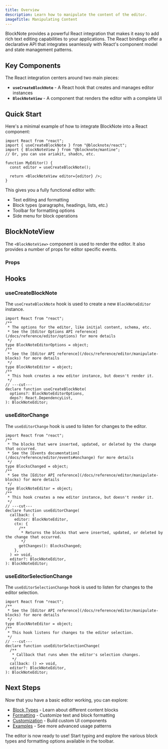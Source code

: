 ```yaml
---
title: Overview
description: Learn how to manipulate the content of the editor.
imageTitle: Manipulating Content
---
```


BlockNote provides a powerful React integration that makes it easy to add rich text editing capabilities to your applications. The React bindings offer a declarative API that integrates seamlessly with React's component model and state management patterns.

## Key Components

The React integration centers around two main pieces:

- **`useCreateBlockNote`** - A React hook that creates and manages editor instances
- **`BlockNoteView`** - A component that renders the editor with a complete UI

## Quick Start

Here's a minimal example of how to integrate BlockNote into a React component:

```tsx
import React from "react";
import { useCreateBlockNote } from "@blocknote/react";
import { BlockNoteView } from "@blocknote/mantine";
// Or, you can use ariakit, shadcn, etc.

function MyEditor() {
  const editor = useCreateBlockNote();

  return <BlockNoteView editor={editor} />;
}
```

This gives you a fully functional editor with:

- Text editing and formatting
- Block types (paragraphs, headings, lists, etc.)
- Toolbar for formatting options
- Side menu for block operations

## BlockNoteView

The `<BlockNoteView>` component is used to render the editor. It also provides a number of props for editor specific events.

### Props

<auto-type-table
  path="../../../../packages/react/src/editor/BlockNoteView.tsx"
  name="BlockNoteViewProps"
/>

## Hooks

### useCreateBlockNote

The `useCreateBlockNote` hook is used to create a new `BlockNoteEditor` instance.

```tsx twoslash
import React from "react";
/**
 * The options for the editor, like initial content, schema, etc.
 * See the [Editor Options API reference](/docs/reference/editor/options) for more details
 */
type BlockNoteEditorOptions = object;
/**
 * See the [Editor API reference](/docs/reference/editor/manipulate-blocks) for more details
 */
type BlockNoteEditor = object;
/**
 * This hook creates a new editor instance, but doesn't render it.
 */
// ---cut---
declare function useCreateBlockNote(
  options?: BlockNoteEditorOptions,
  deps?: React.DependencyList,
): BlockNoteEditor;
```

### useEditorChange

The `useEditorChange` hook is used to listen for changes to the editor.

```tsx twoslash
import React from "react";
/**
 * The blocks that were inserted, updated, or deleted by the change that occurred.
 * See the [Events documentation](/docs/reference/editor/events#onchange) for more details
 */
type BlocksChanged = object;
/**
 * See the [Editor API reference](/docs/reference/editor/manipulate-blocks) for more details
 */
type BlockNoteEditor = object;
/**
 * This hook creates a new editor instance, but doesn't render it.
 */
// ---cut---
declare function useEditorChange(
  callback: (
    editor: BlockNoteEditor,
    ctx: {
      /**
       * Returns the blocks that were inserted, updated, or deleted by the change that occurred.
       */
      getChanges(): BlocksChanged;
    },
  ) => void,
  editor?: BlockNoteEditor,
): BlockNoteEditor;
```

### useEditorSelectionChange

The `useEditorSelectionChange` hook is used to listen for changes to the editor selection.

```tsx twoslash
import React from "react";
/**
 * See the [Editor API reference](/docs/reference/editor/manipulate-blocks) for more details
 */
type BlockNoteEditor = object;
/**
 * This hook listens for changes to the editor selection.
 */
// ---cut---
declare function useEditorSelectionChange(
  /**
   * Callback that runs when the editor's selection changes.
   */
  callback: () => void,
  editor?: BlockNoteEditor,
): BlockNoteEditor;
```

## Next Steps

Now that you have a basic editor working, you can explore:

- [Block Types](/docs/features/blocks) - Learn about different content blocks
- [Formatting](/docs/react/styling-theming) - Customize text and block formatting
- [Customization](/docs/features/custom-schemas/custom-blocks) - Build custom UI components
- [Examples](/examples) - See more advanced usage patterns

The editor is now ready to use! Start typing and explore the various block types and formatting options available in the toolbar.
